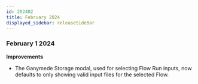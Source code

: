 ```yaml
---
id: 202402
title: February 2024
displayed_sidebar: releaseSideBar
---
```


### February 1 2024
**Improvements**
- The Ganymede Storage modal, used for selecting Flow Run inputs, now defaults to only showing valid input files for the selected Flow.